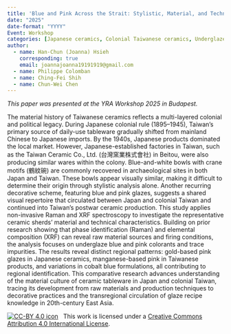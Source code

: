 ```yaml
---
title: 'Blue and Pink Across the Strait: Stylistic, Material, and Technical Study of 20th-Century Japanese and Taiwanese Ceramic Tableware'
date: "2025"
date-format: "YYYY"
Event: Workshop
categories: [Japanese ceramics, Colonial Taiwanese ceramics, Underglaze blue, Pink glaze, Raman spectroscopy, XRF, Material culture]
author: 
  - name: Han-Chun (Joanna) Hsieh
    corresponding: true
    email: joannajoanna19191919@gmail.com
  - name: Philippe Colomban
  - name: Ching-Fei Shih
  - name: Chun-Wei Chen
---
```


*This paper was presented at the YRA Workshop 2025 in Budapest.*

The material history of Taiwanese ceramics reflects a multi-layered colonial and political legacy. During Japanese colonial rule (1895–1945), Taiwan's primary source of daily-use tableware gradually shifted from mainland Chinese to Japanese imports. By the 1940s, Japanese products dominated the local market. However, Japanese-established factories in Taiwan, such as the Taiwan Ceramic Co., Ltd. (台灣窯業株式會社) in Beitou, were also producing similar wares within the colony.
Blue-and-white bowls with crane motifs (鶴紋碗) are commonly recovered in archaeological sites in both Japan and Taiwan. These bowls appear visually similar, making it difficult to determine their origin through stylistic analysis alone. Another recurring decorative scheme, featuring blue and pink glazes, suggests a shared visual repertoire that circulated between Japan and colonial Taiwan and continued into Taiwan’s postwar ceramic production.
This study applies non-invasive Raman and XRF spectroscopy to investigate the representative ceramic sherds’ material and technical characteristics. Building on prior research showing that phase identification (Raman) and elemental composition (XRF) can reveal raw material sources and firing conditions, the analysis focuses on underglaze blue and pink colorants and trace impurities.
The results reveal distinct regional patterns: gold-based pink glazes in Japanese ceramics, manganese-based pink in Taiwanese products, and variations in cobalt blue formulations, all contributing to regional identification. This comparative research advances understanding of the material culture of ceramic tableware in Japan and colonial Taiwan, tracing its development from raw materials and production techniques to decorative practices and the transregional circulation of glaze recipe knowledge in 20th-century East Asia.

[![CC-BY 4.0 icon](https://i.creativecommons.org/l/by/4.0/88x31.png)](http://creativecommons.org/licenses/by/4.0/)&nbsp;&nbsp; This work is licensed under a [Creative Commons Attribution 4.0 International License](https://creativecommons.org/licenses/by/4.0/). 
